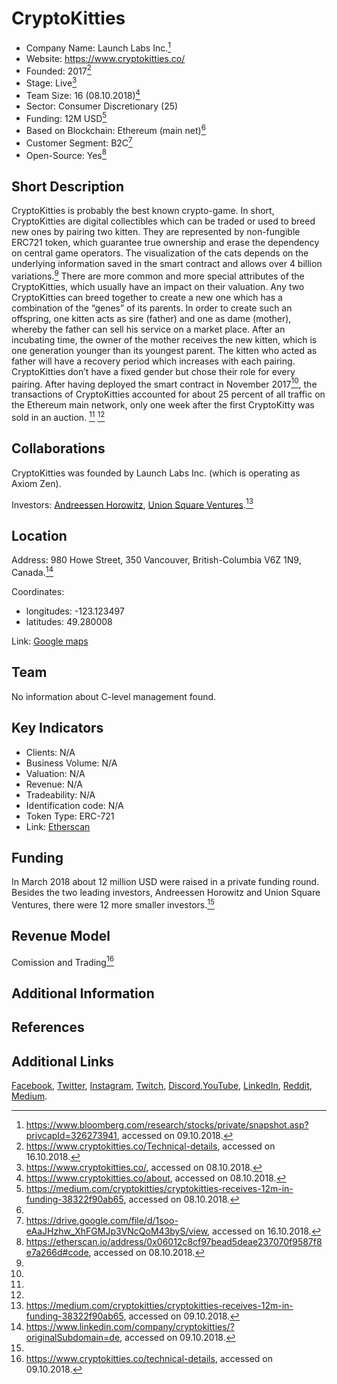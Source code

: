 = CryptoKitties =

*Company Name: Launch Labs Inc.<ref name="Bloomberg">https://www.bloomberg.com/research/stocks/private/snapshot.asp?privcapId=326273941, accessed on 09.10.2018.</ref>
*Website: https://www.cryptokitties.co/
*Founded: 2017<ref name="technicalWebsite">https://www.cryptokitties.co/Technical-details, accessed on 16.10.2018.</ref>
*Stage: Live<ref name="Website">https://www.cryptokitties.co/, accessed on 08.10.2018.</ref>
*Team Size: 16 (08.10.2018)<ref name="About">https://www.cryptokitties.co/about, accessed on 08.10.2018.</ref>
*Sector: Consumer Discretionary (25)
*Funding: 12M USD<ref name="Funding">https://medium.com/cryptokitties/cryptokitties-receives-12m-in-funding-38322f90ab65, accessed on 08.10.2018.</ref>
*Based on Blockchain: Ethereum (main net)<ref name="technicalWebsite"/>
*Customer Segment: B2C<ref name="Whitepaper">https://drive.google.com/file/d/1soo-eAaJHzhw_XhFGMJp3VNcQoM43byS/view, accessed on 16.10.2018.</ref>
*Open-Source: Yes<ref>https://etherscan.io/address/0x06012c8cf97bead5deae237070f9587f8e7a266d#code, accessed on 08.10.2018.</ref>

==Short Description==
CryptoKitties is probably the best known crypto-game. In short, CryptoKitties are digital collectibles which can be traded or used to breed new ones by pairing two kitten. They are represented by non-fungible ERC721 token, which guarantee true ownership and erase the dependency on central game operators. The visualization of the cats depends on the underlying information saved in the smart contract and allows over 4 billion variations.<ref name="technicalWebsite"/> There are more common and more special attributes of the CryptoKitties, which usually have an impact on their valuation. Any two CryptoKitties can breed together to create a new one which has a combination of the “genes” of its parents. In order to create such an offspring, one kitten acts as sire (father) and one as dame (mother), whereby the father can sell his service on a market place. After an incubating time, the owner of the mother receives the new kitten, which is one generation younger than its youngest parent. The kitten who acted as father will have a recovery period which increases with each pairing. CryptoKitties don’t have a fixed gender but chose their role for every pairing. After having deployed the smart contract in November 2017<ref name="technicalWebsite"/>, the transactions of CryptoKitties accounted for about 25 percent of all traffic on the Ethereum main network, only one week after the first CryptoKitty was sold in an auction. <ref name="technicalWebsite"/> <ref name="Whitepaper"/>

==Collaborations==
CryptoKitties was founded by Launch Labs Inc. (which is operating as Axiom Zen).

Investors: [https://a16z.com/ Andreessen Horowitz], [https://www.usv.com/ Union Square Ventures].<ref>https://medium.com/cryptokitties/cryptokitties-receives-12m-in-funding-38322f90ab65, accessed on 09.10.2018.</ref>

==Location==
Address: 980 Howe Street, 350 Vancouver, British-Columbia V6Z 1N9, Canada.<ref name="LinkedIn">https://www.linkedin.com/company/cryptokitties/?originalSubdomain=de, accessed on 09.10.2018.</ref>

Coordinates: 
*longitudes: -123.123497
*latitudes: 49.280008

Link: [https://www.google.ch/maps/place/Axiom+Zen+Inc./@49.2799271,-123.1242481,19z/data=!3m1!4b1!4m5!3m4!1s0x548671791193158b:0x965c4ead0e0a931!8m2!3d49.2799262!4d-123.1237009 Google maps]

==Team==
No information about C-level management found.

==Key Indicators==
*Clients: N/A
*Business Volume: N/A
*Valuation: N/A
*Revenue: N/A
*Tradeability: N/A
*Identification code: N/A
*Token Type: ERC-721
*Link: [https://etherscan.io/token/0x06012c8cf97bead5deae237070f9587f8e7a266d Etherscan]

==Funding==
In March 2018 about 12 million USD were raised in a private funding round. Besides the two leading investors, Andreessen Horowitz and Union Square Ventures, there were 12 more smaller investors.<ref name="Funding"/>

==Revenue Model==
Comission and Trading<ref>https://www.cryptokitties.co/technical-details, accessed on 09.10.2018.</ref>

==Additional Information==

==References==
<references/>

==Additional Links==
[https://www.facebook.com/CryptoKitties/ Facebook], [https://twitter.com/cryptokitties Twitter], [https://www.instagram.com/cryptokitties/ Instagram], [https://www.twitch.tv/directory/game/CryptoKitties Twitch], [https://discordapp.com/invite/cryptokitties Discord],[https://www.youtube.com/channel/UClUgQBJcxAmHjOQgV4QgVXg YouTube], [https://www.linkedin.com/company/cryptokitties/?originalSubdomain=de LinkedIn], [https://www.reddit.com/r/CryptoKitties/ Reddit], [https://medium.com/cryptokitties Medium].
